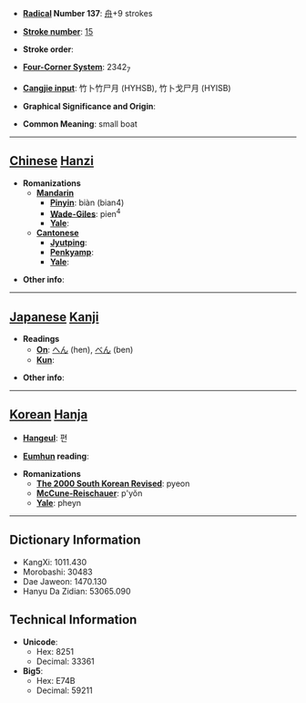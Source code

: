 * '''[[Wiktionary:Chinese radical index| Radical]] Number 137''': [[Wiktionary:Chinese radical index 舟|舟]]+9 strokes

* '''[[Wiktionary:Chinese total strokes index|Stroke number]]''': [[Wiktionary:Chinese total strokes index 15|15]]

* '''Stroke order''': 

* '''[[Wiktionary:Chinese four corner index|Four-Corner System]]''': 2342<sub>7</sub>

* '''[[Wiktionary:Chinese Cangjie index|Cangjie input]]''': 竹卜竹尸月 (HYHSB), 竹卜戈尸月 (HYISB)

* '''Graphical Significance and Origin''': 

* '''Common Meaning''': small boat

----

== [[Chinese]] [[Hanzi]] ==

* '''Romanizations'''
** '''[[Mandarin]]'''
*** '''[[Pinyin]]''': biàn (bian4)
*** '''[[Wade-Giles]]''': pien<sup>4</sup>
*** '''[[Yale]]''': 
** '''[[Cantonese]]'''
*** '''[[Jyutping]]''':
*** '''[[Penkyamp]]''': 
*** '''[[Yale]]''': 

* '''Other info''': 

----

== [[Japanese]] [[Kanji]] ==

* '''Readings'''
** '''[[On]]''': [[へん]] (hen), [[べん]] (ben)
** '''[[Kun]]''': 

* '''Other info''':  

----

== [[Korean]] [[Hanja]] ==

* '''[[Hangeul]]''': 편

* '''[[Eumhun]] reading''': 

* '''Romanizations'''
** '''[[The 2000 South Korean Revised Romanization|The 2000 South Korean Revised]]''': pyeon
** '''[[McCune-Reischauer]]''': p'yŏn
** '''[[Yale]]''': pheyn

----

== Dictionary Information ==

* KangXi: 1011.430
* Morobashi: 30483
* Dae Jaweon: 1470.130
* Hanyu Da Zidian: 53065.090

== Technical Information ==

* '''Unicode''':
** Hex: 8251
** Decimal: 33361
* '''Big5''':
** Hex: E74B
** Decimal: 59211
